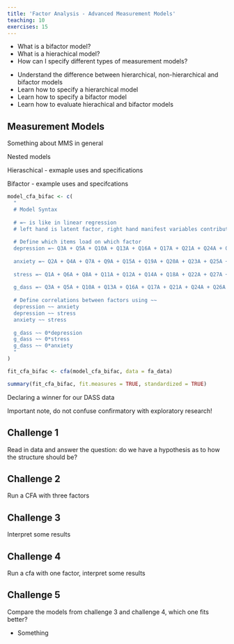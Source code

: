 ```yaml
---
title: 'Factor Analysis - Advanced Measurement Models'
teaching: 10
exercises: 15
---
```


:::::::::::::::::::::::::::::::::::::: questions 

- What is a bifactor model?
- What is a hierachical model?
- How can I specify different types of measurement models?

::::::::::::::::::::::::::::::::::::::::::::::::

::::::::::::::::::::::::::::::::::::: objectives

- Understand the difference between hierarchical, non-hierarchical and bifactor models
- Learn how to specify a hierarchical model
- Learn how to specify a bifactor model
- Learn how to evaluate hierachical and bifactor models
::::::::::::::::::::::::::::::::::::::::::::::::

## Measurement Models

Something about MMS in general

Nested models

Hieraschical
- exmaple uses and specifications

Bifactor
- example uses and specifcations

```r
model_cfa_bifac <- c(
  "
  # Model Syntax
  
  # =~ is like in linear regression
  # left hand is latent factor, right hand manifest variables contributing
  
  # Define which items load on which factor
  depression =~ Q3A + Q5A + Q10A + Q13A + Q16A + Q17A + Q21A + Q24A + Q26A + Q31A + Q34A + Q37A + Q38A + Q42A
  
  anxiety =~ Q2A + Q4A + Q7A + Q9A + Q15A + Q19A + Q20A + Q23A + Q25A + Q28A + Q30A + Q36A + Q40A + Q41A
  
  stress =~ Q1A + Q6A + Q8A + Q11A + Q12A + Q14A + Q18A + Q22A + Q27A + Q29A + Q32A + Q33A + Q35A + Q39A
  
  g_dass =~ Q3A + Q5A + Q10A + Q13A + Q16A + Q17A + Q21A + Q24A + Q26A + Q31A + Q34A + Q37A + Q38A + Q42A +Q2A + Q4A + Q7A + Q9A + Q15A + Q19A + Q20A + Q23A + Q25A + Q28A + Q30A + Q36A + Q40A + Q41A + Q1A + Q6A + Q8A + Q11A + Q12A + Q14A + Q18A + Q22A + Q27A + Q29A + Q32A + Q33A + Q35A + Q39A
  
  # Define correlations between factors using ~~
  depression ~~ anxiety
  depression ~~ stress
  anxiety ~~ stress
  
  g_dass ~~ 0*depression
  g_dass ~~ 0*stress
  g_dass ~~ 0*anxiety
  "
)
```

```r
fit_cfa_bifac <- cfa(model_cfa_bifac, data = fa_data)

summary(fit_cfa_bifac, fit.measures = TRUE, standardized = TRUE)
```



Declaring a winner for our DASS data

Important note, do not confuse confirmatory with exploratory research!


::: challenge 

## Challenge 1

Read in data and answer the question: do we have a hypothesis as to how the structure should be?

:::

::: challenge 

## Challenge 2

Run a CFA with three factors
:::

::: challenge 

## Challenge 3

Interpret some results
:::

::: challenge 

## Challenge 4

Run a cfa with one factor, interpret some results

:::

::: challenge 

## Challenge 5

Compare the models from challenge 3 and challenge 4, which one fits better?

:::

::::::::::::::::::::::::::::::::::::: keypoints 

- Something

::::::::::::::::::::::::::::::::::::::::::::::::

